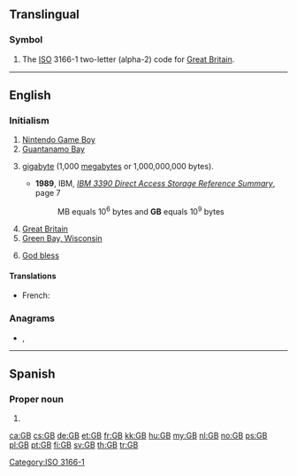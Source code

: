 ==Translingual==

===Symbol===
{{head|mul|symbol}}

# The [[ISO]] 3166-1 two-letter (alpha-2) code for [[Great Britain]].

[[Category:ISO 3166-1]]

----

==English==

===Initialism===
{{rfc-header|Initialism}}
{{head|en|initialism}}

# [[w:Nintendo Game Boy|Nintendo Game Boy]]
# [[Guantanamo Bay]]
# {{lb|en|computing}} [[gigabyte]] (1,000 [[megabyte]]s or 1,000,000,000 bytes).
#* '''1989''', IBM, ''[http://bitsavers.informatik.uni-stuttgart.de/pdf/ibm/dasd/reference_summary/GX26-4577-0_3390_Reference_Summary_Jun89.pdf IBM 3390 Direct Access Storage Reference Summary]'', page 7
#*: MB equals 10<sup>6</sup> bytes and '''GB''' equals 10<sup>9</sup> bytes
# [[Great Britain]]
# [[w:Green Bay, Wisconsin|Green Bay, Wisconsin]]
# {{lb|en|internet slang}} [[God bless you|God bless]]

====Translations====
{{trans-top|gigabyte}}
* French: {{t+|fr|Go}}
{{trans-mid}}
{{trans-bottom}}

===Anagrams===
* {{l|en|Bg.}}, {{l|en|bg}}

----

==Spanish==
{{wikipedia|lang=es}}

===Proper noun===
{{es-proper noun|f}}

# {{acronym of|{{w|es|Geroa Bai}}|lang=es}}

[[ca:GB]]
[[cs:GB]]
[[de:GB]]
[[et:GB]]
[[fr:GB]]
[[kk:GB]]
[[hu:GB]]
[[my:GB]]
[[nl:GB]]
[[no:GB]]
[[ps:GB]]
[[pl:GB]]
[[pt:GB]]
[[fi:GB]]
[[sv:GB]]
[[th:GB]]
[[tr:GB]]